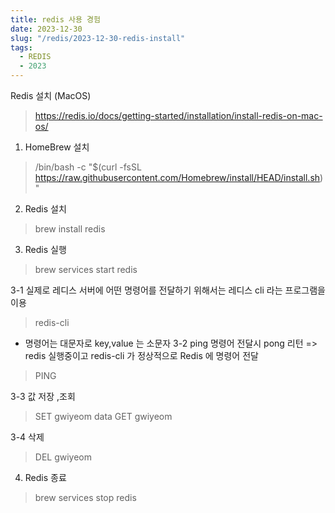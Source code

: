 ```yaml
---
title: redis 사용 경험
date: 2023-12-30
slug: "/redis/2023-12-30-redis-install"
tags:
  - REDIS
  - 2023
---
```


Redis 설치 (MacOS)

> https://redis.io/docs/getting-started/installation/install-redis-on-mac-os/

1. HomeBrew 설치

>  /bin/bash -c "$(curl -fsSL https://raw.githubusercontent.com/Homebrew/install/HEAD/install.sh)"

2. Redis 설치
>  brew install redis

3. Redis 실행
>  brew services start redis


3-1 실제로 레디스 서버에 어떤 명령어를 전달하기 위해서는 레디스 cli 라는 프로그램을 이용
> redis-cli

* 명령어는 대문자로 key,value 는 소문자
3-2 ping 명령어 전달시 pong 리턴 => redis 실행중이고 redis-cli 가 정상적으로 Redis 에 명령어 전달
> PING

3-3 값 저장 ,조회
> SET gwiyeom data
> GET gwiyeom

3-4 삭제
> DEL gwiyeom

4. Redis 종료
> brew services stop redis

